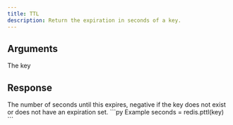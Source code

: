 ```yaml
---
title: TTL
description: Return the expiration in seconds of a key.
---
```



## Arguments

<ParamField body="key" type="str" required>
  The key 
</ParamField>

## Response

<ResponseField type="int" required>
  The number of seconds until this expires, negative if the key does not exist or does not have an expiration set.
</ResponseField>

<RequestExample>
```py Example
seconds = redis.pttl(key)
```
</RequestExample>
